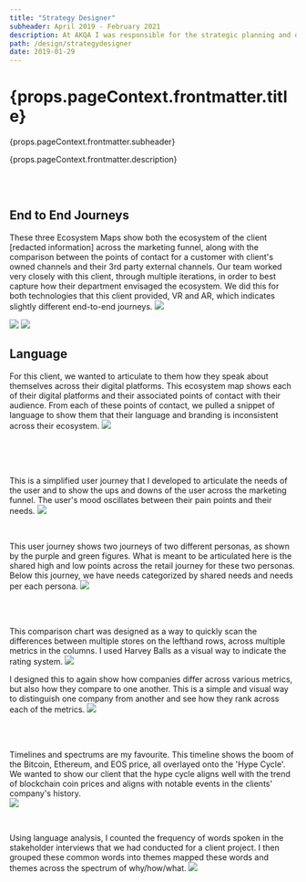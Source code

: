 ```yaml
---
title: "Strategy Designer"
subheader: April 2019 - February 2021
description: At AKQA I was responsible for the strategic planning and development of design frameworks that would be featured in our client deliverables.
path: /design/strategydesigner
date: 2019-01-29
---
```


<h1>{props.pageContext.frontmatter.title}</h1>
<Subheader>{props.pageContext.frontmatter.subheader}</Subheader>
<p>{props.pageContext.frontmatter.description}</p>

<br />
<br />

<Section title="Ecosystem Maps">

## End to End Journeys
These three Ecosystem Maps show both the ecosystem of the client [redacted information] across the marketing funnel, along with the comparison between the points of contact for a customer with client's owned channels and their 3rd party external channels. Our team worked very closely with this client, through multiple iterations, in order to best capture how their department envisaged the ecosystem. We did this for both technologies that this client provided, VR and AR, which indicates slightly different end-to-end journeys. 
<Image src="VR_End_to_End_Journey.png" />

<Image src="Smart_Display_End_to_End_Journey.png" />

<Image src="Combined_DTC_End_to_End_Journey.png" />

## Language
For this client, we wanted to articulate to them how they speak about themselves across their digital platforms. This ecosystem map shows each of their digital platforms and their associated points of contact with their audience. From each of these points of contact, we pulled a snippet of language to show them that their language and branding is inconsistent across their ecosystem. 
<Image src="language.png" />



<br />
<br />
<br />

</Section>

<Section title="User Journeys">

This is a simplified user journey that I developed to articulate the needs of the user and to show the ups and downs of the user across the marketing funnel. The user's mood oscillates between their pain points and their needs.
<Image src="SVCjourney.png" />

<br />

This user journey shows two journeys of two different personas, as shown by the purple and green figures. What is meant to be articulated here is the shared high and low points across the retail journey for these two personas. Below this journey, we have needs categorized by shared needs and needs per each persona. 
<Image src="fbjourney.png" />

</Section>

<br />
<br />

<Section title="Comparison Charts">

This comparison chart was designed as a way to quickly scan the differences between multiple stores on the lefthand rows, across multiple metrics in the columns. I used Harvey Balls as a visual way to indicate the rating system.
<Image src="harveyballs.png" />
<br />

I designed this to again show how companies differ across various metrics, but also how they compare to one another. This is a simple and visual way to distinguish one company from another and see how they rank across each of the metrics.
<Image src="bestpractices.png" />

<br />
<br />

</Section>

<Section title="Timelines + Spectrums">

Timelines and spectrums are my favourite. This timeline shows the boom of the Bitcoin, Ethereum, and EOS price, all overlayed onto the 'Hype Cycle'. We wanted to show our client that the hype cycle aligns well with the trend of blockchain coin prices and aligns with notable events in the clients' company's history.  
<Image src="blockchainhype.png" />

<br />

Using language analysis, I counted the frequency of words spoken in the stakeholder interviews that we had conducted for a client project. I then grouped these common words into themes mapped these words and themes across the spectrum of why/how/what.
<Image src="keywordsconcepts.png" />



</Section>